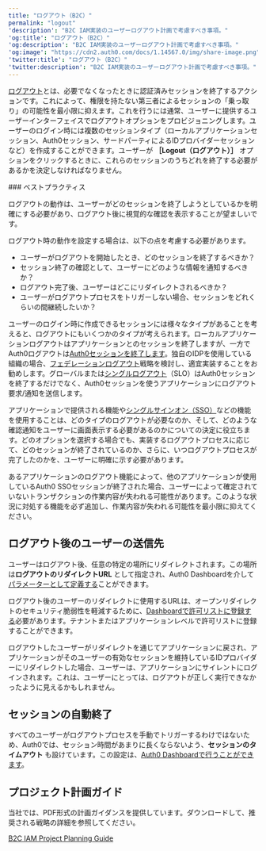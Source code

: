 ```yaml
---
title: "ログアウト（B2C）"
permalink: "logout"
'description': "B2C IAM実装のユーザーログアウト計画で考慮すべき事項。"
'og:title': "ログアウト（B2C）"
'og:description': "B2C IAM実装のユーザーログアウト計画で考慮すべき事項。"
'og:image': "https://cdn2.auth0.com/docs/1.14567.0/img/share-image.png"
'twitter:title': "ログアウト（B2C）"
'twitter:description': "B2C IAM実装のユーザーログアウト計画で考慮すべき事項。"
---
```


[ログアウト](/ja-jp/authenticate/login/logout)とは、必要でなくなったときに認証済みセッションを終了するアクションです。これによって、権限を持たない第三者によるセッションの「乗っ取り」の可能性を最小限に抑えます。これを行うには通常、ユーザーに提供するユーザーインターフェイスでログアウトオプションをプロビジョニングします。ユーザーのログイン時には複数のセッションタイプ（ローカルアプリケーションセッション、Auth0セッション、サードパーティによるIDプロバイダーセッションなど）を作成することができます。ユーザーが **［Logout（ログアウト）］** オプションをクリックするときに、これらのセッションのうちどれを終了する必要があるかを決定しなければなりません。

<Info>
    ### ベストプラクティス

ログアウトの動作は、ユーザーがどのセッションを終了しようとしているかを明確にする必要があり、ログアウト後に視覚的な確認を表示することが望ましいです。

</Info>
ログアウト時の動作を設定する場合は、以下の点を考慮する必要があります。

* ユーザーがログアウトを開始したとき、どのセッションを終了するべきか？
* セッション終了の確認として、ユーザーにどのような情報を通知するべきか？
* ログアウト完了後、ユーザーはどこにリダイレクトされるべきか？
* ユーザーがログアウトプロセスをトリガーしない場合、セッションをどれくらいの間継続したいか？

ユーザーのログイン時に作成できるセッションには様々なタイプがあることを考えると、ログアウトにもいくつかのタイプが考えられます。ローカルアプリケーションログアウトはアプリケーションとのセッションを終了しますが、一方でAuth0ログアウトは[Auth0セッションを終了します](https://auth0.com/docs/logout/guides/logout-auth0)。独自の<Tooltip data-tooltip-id="react-containers-DefinitionTooltip-2" href="/ja-jp/glossary?term=idp" tip="IDプロバイダー（IdP）: デジタルIDを保存および管理するサービス。" cta="用語集の表示">IDP</Tooltip>を使用している組織の場合、[フェデレーションログアウト](https://auth0.com/docs/architecture-scenarios/implementation/b2c/b2c-logout#federated-logout)戦略を検討し、適宜実装することをお勧めします。グローバルまたは[シングルログアウト](https://auth0.com/docs/logout/guides/logout-applications)（SLO）はAuth0セッションを終了するだけでなく、Auth0セッションを使うアプリケーションにログアウト要求/通知を送信します。

アプリケーションで提供される機能や[シングルサインオン（SSO）](https://auth0.com/docs/sso)などの機能を使用することは、どのタイプのログアウトが必要なのか、そして、どのような確認通知をユーザーに画面表示する必要があるのかについての決定に役立ちます。どのオプションを選択する場合でも、実装するログアウトプロセスに応じて、どのセッションが終了されているのか、さらに、いつログアウトプロセスが完了したのかを、ユーザーに明確に示す必要があります。

<Warning>

あるアプリケーションのログアウト機能によって、他のアプリケーションが使用しているAuth0 SSOセッションが終了された場合、ユーザーによって確定されていないトランザクションの作業内容が失われる可能性があります。このような状況に対処する機能を必ず追加し、作業内容が失われる可能性を最小限に抑えてください。

</Warning>

## ログアウト後のユーザーの送信先

ユーザーはログアウト後、任意の特定の場所にリダイレクトされます。この場所は**ログアウトのリダイレクトURL** として指定され、<Tooltip data-tooltip-id="react-containers-DefinitionTooltip-0" href="/ja-jp/glossary?term=auth0-dashboard" tip="Auth0 Dashboard: サービスを構成するためのAuth0の主製品。" cta="用語集の表示">Auth0 Dashboard</Tooltip>を介して[パラメーターとして定義する](https://auth0.com/docs/logout/guides/redirect-users-after-logout)ことができます。

ログアウト後のユーザーのリダイレクトに使用するURLは、オープンリダイレクトのセキュリティ脆弱性を軽減するために、[Dashboardで許可リストに登録する](https://auth0.com/docs/logout#redirect-users-after-logout)必要があります。テナントまたはアプリケーションレベルで許可リストに登録することができます。

<Callout icon="file-lines" color="#0EA5E9" iconType="regular">

ログアウトしたユーザーがリダイレクトを通じてアプリケーションに戻され、アプリケーションがそのユーザーの有効なセッションを維持しているIDプロバイダーにリダイレクトした場合、ユーザーは、アプリケーションにサイレントにログインされます。これは、ユーザーにとっては、ログアウトが正しく実行できなかったように見えるかもしれません。

</Callout>

## セッションの自動終了

すべてのユーザーがログアウトプロセスを手動でトリガーするわけではないため、Auth0では、セッション時間があまりに長くならないよう、**セッションのタイムアウト** も設けています。この設定は、[Auth0 Dashboardで行うことができます](https://auth0.com/docs/dashboard/reference/settings-tenant#login-session-management)。

## プロジェクト計画ガイド

当社では、PDF形式の計画ガイダンスを提供しています。ダウンロードして、推奨される戦略の詳細を参照してください。

[B2C IAM Project Planning Guide](//assets.ctfassets.net/cdy7uua7fh8z/3er1aEQ7Ul0q3c9leJWczR/b1f18b4c16abb7e78b01e4eb2b52bb8e/B2C_Project_Planning.pdf)